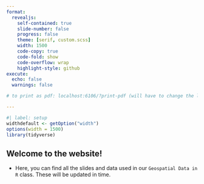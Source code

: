 ```yaml
---
format: 
  revealjs:
    self-contained: true
    slide-number: false
    progress: false
    theme: [serif, custom.scss]
    width: 1500
    code-copy: true
    code-fold: show
    code-overflow: wrap
    highlight-style: github
execute:
  echo: false
  warnings: false

# to print as pdf: localhost:6106/?print-pdf (will have to change the local host number)

---
```


```r
#| label: setup
widthdefault <- getOption("width")
options(width = 1500)
library(tidyverse)
```



## Welcome to the website!

- Here, you can find all the slides and data used in our `Geospatial Data in R` class. These will be updated in time.


